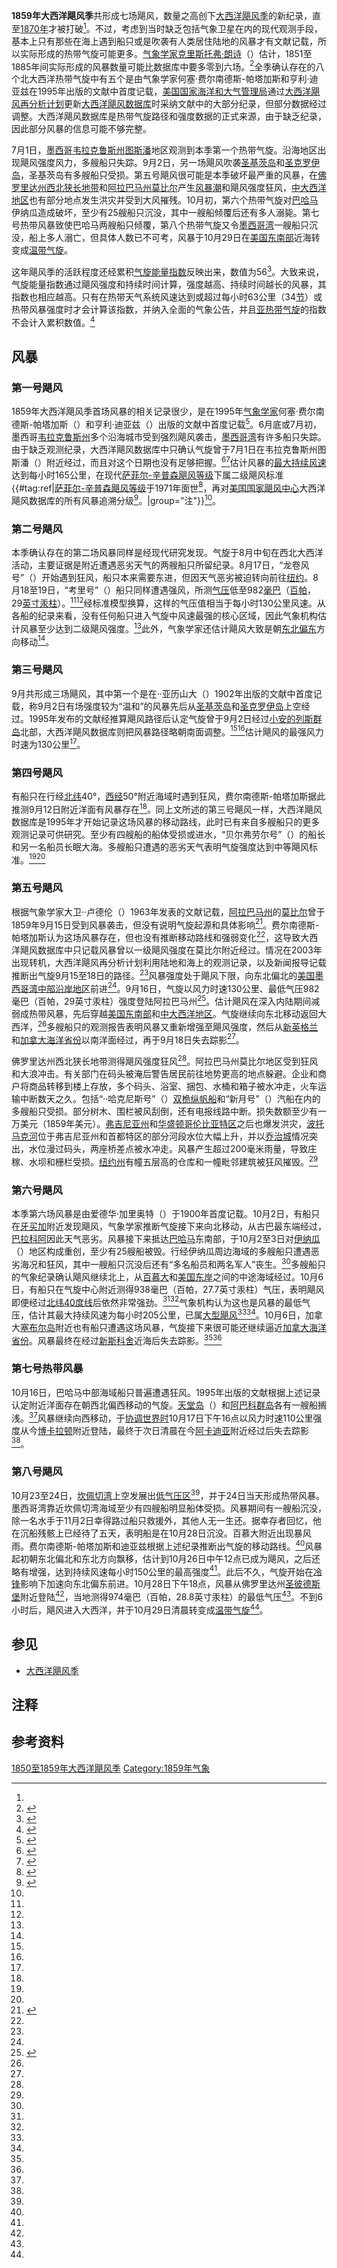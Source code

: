 {{noteTA
|G1=USState
|1=zh-cn:安的列斯;zh-hk:安地列斯;zh-tw:安地列斯;
|2=zh-hans:百慕大;zh-hk:百慕達;zh-tw:百慕達;
}}
{{Infobox hurricane season
|Basin=Atl
|Year=1859
|Track=1859 Atlantic hurricane season summary map.png
|First storm formed=1859年7月1日
|Last storm dissipated=1859年10月29日
|Strongest storm name=第六号
|Strongest storm winds=115
|Strongest storm pressure=938
|Total depressions=8
|Total storms=8
|Total hurricanes=7
|Fatalities=多人
|Damages=
|five seasons=[[1857年大西洋飓风季|1857]]、[[1858年大西洋飓风季|1858]]、'''1859'''、[[1860年大西洋飓风季|1860]]、[[1861年大西洋飓风季|1861]]}}
'''1859年大西洋飓风季'''共形成七场飓风，数量之高创下[[大西洋飓风季|大西洋飓风季]]的新纪录，直至[[1870年大西洋飓风季|1870年]]才被打破<ref name="ACE" />。不过，考虑到当时缺乏包括气象卫星在内的现代观测手段，基本上只有那些在海上遇到船只或是吹袭有人类居住陆地的风暴才有文献记载，所以实际形成的热带气旋可能更多。[[气象学|气象学家]][[克里斯托弗·朗诗|克里斯托弗·朗诗]]（{{lang|en|Christopher W. Landsea}}）估计，1851至1885年间实际形成的风暴数量可能比数据库中要多零到六场。<ref>{{cite book | title = Hurricanes and Typhoons: Past, Present and Future | chapter = The Atlantic hurricane database re-analysis project: Documentation for the 1851–1910 alterations and additions to the HURDAT database | author = Christopher W. Landsea | year = 2004 | publisher = Columbia University Press | isbn = 0-231-12388-4 | pages = 177–221}}</ref>全季确认存在的八个北大西洋热带气旋中有五个是由气象学家何塞·费尔南德斯-帕塔加斯和亨利·迪亚兹在1995年出版的文献中首度记载，[[美国国家海洋和大气管理局|美国国家海洋和大气管理局]]通过[[大西洋飓风再分析计划|大西洋飓风再分析计划]]更新[[大西洋飓风数据库|大西洋飓风数据库]]时采纳文献中的大部分纪录，但部分数据经过调整。大西洋飓风数据库是热带气旋路径和强度数据的正式来源，由于缺乏纪录，因此部分风暴的信息可能不够完整。

7月1日，[[墨西哥|墨西哥]][[韦拉克鲁斯州|韦拉克鲁斯州]][[图斯潘|图斯潘]]地区观测到本季第一个热带气旋。沿海地区出现飓风强度风力，多艘船只失踪。9月2日，另一场飓风吹袭[[圣基茨岛|圣基茨岛]]和[[圣克罗伊岛|圣克罗伊岛]]，圣基茨岛有多艘船只受损。第五号飓风很可能是本季破坏最严重的风暴，在[[佛罗里达州|佛罗里达州]][[佛罗里达西北狭长地带|西北狭长地带]]和[[阿拉巴马州|阿拉巴马州]][[莫比尔_(阿拉巴马州)|莫比尔]]产生[[风暴潮|风暴潮]]和飓风强度狂风，[[中大西洋地区|中大西洋地区]]也有部分地点发生洪灾并受到大风摧残。10月初，第六个热带气旋对[[巴哈马|巴哈马]]伊纳瓜造成破坏，至少有25艘船只沉没，其中一艘船倾覆后还有多人溺毙。第七号热带风暴致使巴哈马两艘船只倾覆，第八个热带气旋又令[[墨西哥湾|墨西哥湾]]一艘船只沉没，船上多人溺亡，但具体人数已不可考，风暴于10月29日在[[美国东南部|美国东南部]]近海转变成[[温带气旋|温带气旋]]。

这年飓风季的活跃程度还经累积[[气旋能量指数|气旋能量指数]]反映出来，数值为56<ref name="ACE">{{cite report | author = Hurricane Research Division | publisher = National Oceanic and Atmospheric Administration | date = 2011-03 | title = Atlantic basin Comparison of Original and Revised HURDAT | accessdate = 2016-03-04 | archivedate = 2016-03-04 | archiveurl = https://web.archive.org/web/20160304040342/http://www.aoml.noaa.gov/hrd/hurdat/Comparison_of_Original_and_Revised_HURDAT_mar11.html | url = http://www.aoml.noaa.gov/hrd/hurdat/Comparison_of_Original_and_Revised_HURDAT_mar11.html | dead-url = no }}</ref>。大致来说，气旋能量指数通过飓风强度和持续时间计算，强度越高、持续时间越长的风暴，其指数也相应越高。只有在热带天气系统风速达到或超过每小时63公里（34[[节_(单位)|节]]）或热带风暴强度时才会计算该指数，并纳入全面的气象公告，并且[[亚热带气旋|亚热带气旋]]的指数不会计入累积数值。<ref>{{cite web |author=David Levinson |date=2008-08-20 |title=2005 Atlantic Ocean Tropical Cyclones |publisher=National Climatic Data Center |archiveurl=https://archive.li/20131105020723/http://www.ncdc.noaa.gov/oa/climate/research/2005/2005-atlantic-trop-cyclones.html |archivedate=2013-11-05 |deadurl=no |accessdate=2014-04-01 |url=http://www.ncdc.noaa.gov/oa/climate/research/2005/2005-atlantic-trop-cyclones.html }}</ref>

== 风暴 ==

=== 第一号飓风 ===
{{Infobox Hurricane Small
|Basin=Atl
|Image=1859 Atlantic hurricane 1 track.png
|Formed=7月1日
|Dissipated=7月1日
|1-min winds=90
}}
1859年大西洋飓风季首场风暴的相关记录很少，是在1995年[[气象学|气象学家]]何塞·费尔南德斯-帕塔加斯（{{lang|en|Jose Fernandez-Partagás}}）和亨利·迪亚兹（{{lang|en|Henry Diaz}}）出版的文献中首度记载<ref name="Partagas1">{{cite web | last1 = Partagás | first1 = José Fernández | last2 = Diaz | first2 = Henry | publisher = National Oceanic and Atmospheric Administration | year = 2003 | title = A Reconstruction of Historical Tropical Cyclone Frequency in the Atlantic from Documentary and other Historical Sources: Year 1859 | accessdate = 2016-11-26 | deadurl = no | archiveurl = https://web.archive.org/web/20160304054357/http://www.aoml.noaa.gov/hrd/Landsea/Partagas/1858-1864/1859.pdf | url = http://www.aoml.noaa.gov/hrd/Landsea/Partagas/1858-1864/1859.pdf | archivedate = 2016-03-04 }}</ref>{{rp|1}}。6月底或7月初，墨西哥[[韦拉克鲁斯州|韦拉克鲁斯州]]多个沿海城市受到强烈飓风袭击，[[墨西哥湾|墨西哥湾]]有许多船只失踪。由于缺乏观测纪录，大西洋飓风数据库中只确认气旋曾于7月1日在韦拉克鲁斯州图斯潘（{{lang|en|Tuxpan}}）附近经过，而且对这个日期也没有足够把握。<ref name="HURDAT">{{cite web | author = National Hurricane Center | author2 = Hurricane Research Division | title = Atlantic hurricane best track (HURDAT version 2) | accessdate = 2016-11-01 | url = http://www.nhc.noaa.gov/data/hurdat/hurdat2-1851-2015-070616.txt | publisher = United States National Oceanic and Atmospheric Administration | date = 2016-07-06 | deadurl = no | archivedate = 2016-10-04 | archiveurl = https://web.archive.org/web/20161004150702/http://www.nhc.noaa.gov/data/hurdat/hurdat2-1851-2015-070616.txt | format = [[文本文件|TXT]] }}</ref><ref name="meta">{{cite web | author = Hurricane Research Division | year = 2011 | archiveurl = https://web.archive.org/web/20161124024737/http://www.aoml.noaa.gov/hrd/hurdat/metadata_master.html | deadurl = no | title = Documentation of Atlantic Tropical Cyclones Changes in HURDAT | publisher = National Oceanic and Atmospheric Administration | accessdate = 2016-11-26 | url = http://www.aoml.noaa.gov/hrd/hurdat/metadata_master.html | archivedate = 2016-11-24 }}</ref>估计风暴的[[最大持续风速|最大持续风速]]达到每小时165公里，在现代[[萨菲尔-辛普森飓风等级|萨菲尔-辛普森飓风等级]]下属二级飓风标准{{#tag:ref|[[萨菲尔-辛普森飓风等级|萨菲尔-辛普森飓风等级]]于1971年面世<ref name="USA Today">{{cite news | author = Jack Williams | title = Hurricane scale invented to communicate storm danger | publisher = [[今日美国|USA Today]] | date = 2005-05-17 | accessdate = 2013-08-04 | url = http://usatoday30.usatoday.com/weather/hurricane/whscale.htm | archiveurl = https://web.archive.org/web/20160324154907/http://usatoday30.usatoday.com/weather/hurricane/whscale.htm | deadurl = no | archivedate = 2016-03-24 }}</ref>，再对[[国家飓风中心|美国国家飓风中心]]大西洋飓风数据库的所有风暴追溯分级<ref>{{cite report | publisher = Hurricane Research Division | title = Chronological List of All Continental United States Hurricanes: 1851-2012 | date = 2013-06 | accessdate = 2016-11-10 | archivedate = 2016-05-03 | deadurl = no | archiveurl = https://web.archive.org/web/20160503012801/http://www.aoml.noaa.gov/hrd/hurdat/All_U.S._Hurricanes.html | url = http://www.aoml.noaa.gov/hrd/hurdat/All_U.S._Hurricanes.html }}</ref>。|group="注"}}<ref name="HURDAT" />。
{{clear}}

=== 第二号飓风 ===
{{Infobox Hurricane Small
|Basin=Atl
|Image=1859 Atlantic hurricane 2 track.png
|Formed=8月17日
|Dissipated=8月19日
|1-min winds=90
|Pressure=982
}}
本季确认存在的第二场风暴同样是经现代研究发现。气旋于8月中旬在西北大西洋活动，主要证据是附近遭遇恶劣天气的两艘船只所留纪录。8月17日，“龙卷风号”（{{lang|en|Tornado}}）开始遇到狂风，船只本来需要东进，但因天气恶劣被迫转向前往[[纽约|纽约]]。8月18至19日，“考里号”（{{lang|en|Caure}}）船只同样遭遇强风，所测[[气压|气压]]低至982[[巴|毫巴]]（[[帕斯卡|百帕]]，29[[英寸汞柱|英寸汞柱]]）。<ref name="Partagas1" />{{rp|1}}<ref name="meta" />经标准模型换算，这样的气压值相当于每小时130公里风速。从各船的纪录来看，没有任何船只进入气旋中风速最强的核心区域，因此气象机构估计风暴至少达到二级飓风强度。<ref name="meta" />此外，气象学家还估计飓风大致是朝[[罗盘方位|东北偏东]]方向移动<ref name="HURDAT" />。
{{clear}}

=== 第三号飓风 ===
{{Infobox Hurricane Small
|Basin=Atl
|Image=1859 Atlantic hurricane 3 track.png
|Formed=9月2日
|Dissipated=9月3日
|1-min winds=70
}}
9月共形成三场飓风，其中第一个是在{{lang|en|W}}·{{lang|en|H}}·亚历山大（{{lang|en|W. H. Alexander}}）1902年出版的文献中首度记载，称9月2日有场强度较为“温和”的风暴先后从[[圣基茨岛|圣基茨岛]]和[[圣克罗伊岛|圣克罗伊岛]]上空经过。1995年发布的文献经推算飓风路径后认定气旋曾于9月2日经过[[小安的列斯群岛|小安的列斯群岛]]北部，大西洋飓风数据库则把风暴路径略朝南面调整。<ref name="HURDAT" /><ref name="Partagas1" />{{rp|2}}估计飓风的最强风力时速为130公里<ref name="HURDAT" />。
{{clear}}

=== 第四号飓风 ===
{{Infobox Hurricane Small
|Basin=Atl
|Image=1859 Atlantic hurricane 4 track.png
|Formed=9月12日
|Dissipated=9月13日
|1-min winds=90
}}
有船只在行经[[纬度|北纬]]40°，[[经度|西经]]50°附近海域时遇到狂风，费尔南德斯-帕塔加斯据此推测9月12日附近洋面有风暴存在<ref name="Partagas1" />{{rp|2}}。同上文所述的第三号飓风一样，大西洋飓风数据库是1995年才开始记录这场风暴的移动路线，此时已有来自多艘船只的更多观测记录可供研究。至少有四艘船的船体受损或进水，“贝尔弗劳尔号”（{{lang|en|Bell Flower}}）的船长和另一名船员长眠大海。多艘船只遭遇的恶劣天气表明气旋强度达到中等飓风标准。<ref name="HURDAT" /><ref name="meta" />  
{{clear}}

=== 第五号飓风 ===
{{Infobox Hurricane Small
|Basin=Atl
|Image=1859 Atlantic hurricane 5 track.png
|Formed=9月15日
|Dissipated=9月18日
|1-min winds=70
|Pressure=982
}}
根据气象学家大卫·{{lang|en|M}}·卢德伦（{{lang|en|David M. Ludlum}}）1963年发表的文献记载，[[阿拉巴马州|阿拉巴马州]]的[[莫比尔_(阿拉巴马州)|莫比尔]]曾于1859年9月15日受到风暴袭击，但没有说明气旋起源和具体影响<ref>{{cite book | last = Ludlum | first = David McWilliams | title = Early American hurricanes, 1492–1870 | year = 1963 | publisher = American Meteorological Society | page = 196}}</ref>。费尔南德斯-帕塔加斯认为这场风暴存在，但也没有推断移动路线和强弱变化<ref name="Partagas1" />{{rp|2, 4}}，这导致大西洋飓风数据库中只记载风暴曾以一级飓风强度在莫比尔附近经过。情况在2003年出现转机，大西洋飓风再分析计划利用陆地和海上的观测记录，以及新闻报导记载推断出气旋9月15至18日的路径。<ref name="meta" />风暴强度处于飓风下限，向东北偏北的[[美国墨西哥湾沿岸地区|美国墨西哥湾中部沿岸地区]]前进<ref name="HURDAT" />。9月16日，气旋以风力时速130公里、最低气压982毫巴（百帕，29英寸汞柱）强度登陆阿拉巴马州<ref name="us">{{cite web | author = Hurricane Research Division | year = 2012 | title = Chronological List of All Continental United States Hurricanes: 1851-2011 | publisher = [[国家飓风中心|National Hurricane Center]] | accessdate = 2016-11-26 | url = http://www.aoml.noaa.gov/hrd/hurdat/All_U.S._Hurricanes.html | archivedate = 2016-11-13 | deadurl = no | archiveurl = https://web.archive.org/web/20161113005842/http://www.aoml.noaa.gov/hrd/hurdat/All_U.S._Hurricanes.html }}</ref>。估计飓风在深入内陆期间减弱成热带风暴，先后穿越[[美国东南部|美国东南部]]和[[中大西洋地区|中大西洋地区]]。气旋继续向东北移动返回大西洋，<ref name="HURDAT" />多艘船只的观测报告表明风暴又重新增强至飓风强度，然后从[[新英格兰|新英格兰]]和[[加拿大海洋省份|加拿大海洋省份]]以南洋面经过，再于9月18日失去踪影<ref name="meta" />。

佛罗里达州西北狭长地带测得飓风强度狂风<ref name="us" />。阿拉巴马州莫比尔地区受到狂风和大浪冲击。有关部门在码头被淹后警告居民前往地势更高的地点躲避。企业和商户将商品转移到楼上存放，多个码头、浴室、捆包、水桶和箱子被水冲走，火车运输中断数天之久。包括“{{lang|en|W}}·{{lang|en|W}}·哈克尼斯号”（{{lang|en|W W. Harkness}}）[[双桅纵帆船|双桅纵帆船]]和“新月号”（{{lang|en|Crescent}}）汽船在内的多艘船只受损。部分树木、围栏被风刮倒，还有电报线路中断。损失数额至少有一万美元（1859年美元）。[[弗吉尼亚州|弗吉尼亚州]]和[[华盛顿哥伦比亚特区|华盛顿哥伦比亚特区]]之后也爆发洪灾，[[波托马克河|波托马克河]]位于弗吉尼亚州和首都特区的部分河段水位大幅上升，并以[[乔治城_(华盛顿哥伦比亚特区)|乔治城]]情况突出，水位漫过码头，两座桥差点被水冲走。风暴产生超过200毫米雨量，导致庄稼、水坝和栅栏受损。[[纽约州|纽约州]]有幢五层高的仓库和一幢毗邻建筑被狂风摧毁。<ref name="meta" />
{{clear}}

=== 第六号飓风 ===
{{Infobox Hurricane Small
|Basin=Atl
|Image=1859 Atlantic hurricane 6 track.png
|Formed=10月2日
|Dissipated=10月6日
|1-min winds=110
|Pressure=938
}}
本季第六场风暴是由爱德华·加里奥特（{{lang|en|Edward B. Garriott}}）于1900年首度记载。10月2日，有船只在[[牙买加|牙买加]]附近发现飓风，气象学家推断气旋接下来向北移动，从古巴最东端经过，[[巴拉科阿|巴拉科阿]]因此天气恶劣。风暴接下来抵达[[巴哈马|巴哈马]]东南部，于10月2至3日对[[伊纳瓜|伊纳瓜]]（{{lang|en|Inagua}}）地区构成重创，至少有25艘船被毁。行经伊纳瓜周边海域的多艘船只遭遇恶劣海况和狂风，其中一艘船只沉没后还有“多名船员和两名军人”丧生。<ref name="Partagas1" />{{rp|4}}多艘船只的气象纪录确认飓风继续北上，从[[百慕大|百慕大]]和[[美国东岸|美国东岸]]之间的中途海域经过。10月6日，有船只在气旋中心附近测得938毫巴（百帕，27.7英寸汞柱）气压，表明飓风即便经过[[北纬40度线|北纬40度线]]后依然非常强劲。<ref name="HURDAT" /><ref name="Partagas1" />{{rp|5}}气象机构认为这也是风暴的最低气压，估计其最大持续风速为每小时205公里，已属[[热带气旋等级|大型飓风]]<ref name="HURDAT" /><ref name="meta" />。10月6日，加拿大[[塞布尔岛_(加拿大)|塞布尔岛]]附近也有船只遭遇这场风暴，气旋接下来很可能还继续逼近[[加拿大海洋省份|加拿大海洋省份]]。风暴最终在经过[[新斯科舍|新斯科舍]]近海后失去踪影。<ref name="HURDAT" /><ref name="Partagas1" />{{rp|5}}
{{clear}}

=== 第七号热带风暴 ===
{{Infobox Hurricane Small
|Basin=Atl
|Image=1859 Atlantic tropical storm 7 track.png
|Formed=10月16日
|Dissipated=10月18日
|1-min winds=60
|Pressure=
}}
10月16日，巴哈马中部海域船只普遍遭遇狂风。1995年出版的文献根据上述记录认定附近洋面存在朝西北偏西移动的气旋。[[天堂岛|天堂岛]]（{{lang|en|Paradise Island}}）和[[阿巴科群岛|阿巴科群岛]]各有一艘船搁浅。<ref name="Partagas1" />{{rp|5}}风暴继续向西移动，于[[协调世界时|协调世界时]]10月17日下午16点以风力时速110公里强度从今[[博卡拉顿|博卡拉顿]]附近登陆，最终于次日清晨在今[[阿卡迪亚_(佛罗里达州)|阿卡迪亚]]附近经过后失去踪影<ref name="HURDAT" />。
{{clear}}

=== 第八号飓风 ===
{{Infobox Hurricane Small
|Basin=Atl
|Image=1859 Atlantic hurricane 8 track.png
|Formed=10月24日
|Dissipated=10月29日
|1-min winds=80
|Pressure=974
}}
10月23至24日，[[坎佩切湾|坎佩切湾]]上空发展出[[低气压|低气压区]]<ref name="meta" />，并于24日当天形成热带风暴。墨西哥湾靠近坎佩切湾海域至少有四艘船明显船体受损。风暴期间有一艘船沉没，除一名水手于11月2日幸得路过船只救援外，其他人无一生还。据幸存者回忆，他在沉船残骸上已经待了五天，表明船是在10月28日沉没。百慕大附近出现暴风雨。费尔南德斯-帕塔加斯和迪亚兹根据上述纪录推断出气旋的移动路线。<ref name="Partagas1" />{{rp|6}}风暴起初朝东北偏北和东北方向飘移，估计到{{lang|en|[[协调世界时|UTC]]}}10月26日中午12点已成为飓风，之后还略有增强，达到持续风速每小时150公里的最高强度<ref name="HURDAT" />。此后不久，气旋开始在[[冷锋|冷锋]]影响下加速向东北偏东前进。{{lang|en|UTC}}10月28日下午18点，风暴从佛罗里达州[[圣彼德斯堡_(佛罗里达州)|圣彼德斯堡]]附近登陆<ref name="meta" />，当地测得974毫巴（百帕，28.8英寸汞柱）的最低气压<ref name="meta" />。不到6小时后，飓风进入大西洋，并于10月29日清晨转变成[[温带气旋|温带气旋]]<ref name="HURDAT" />。
{{clear}}

== 参见 ==
{{portal|热带气旋}}
*[[大西洋飓风季|大西洋飓风季]]

== 注释 ==
{{commons category|1859 Atlantic hurricane season}}
{{Reflist|group="注"}}

== 参考资料 ==
{{Reflist|30em}}

{{大西洋飓风季}}

[[Category:1850至1859年大西洋飓风季|]]
[[Category:1859年气象|Category:1859年气象]]
{{Good article}}